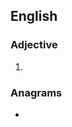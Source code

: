 ==English==

===Adjective===
{{head|en|comparative adjective}}

# {{en-comparative of|faddy}}

===Anagrams===
* {{anagrams|en|a=addefir|Ferdiad}}